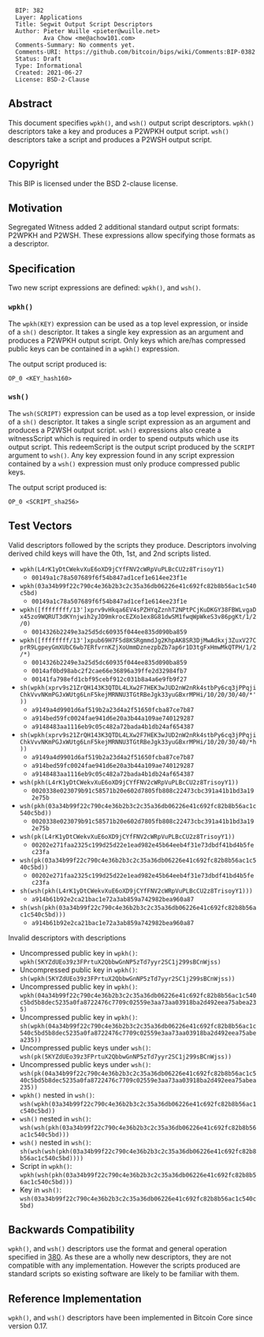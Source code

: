 <pre>
  BIP: 382
  Layer: Applications
  Title: Segwit Output Script Descriptors
  Author: Pieter Wuille <pieter@wuille.net>
          Ava Chow <me@achow101.com>
  Comments-Summary: No comments yet.
  Comments-URI: https://github.com/bitcoin/bips/wiki/Comments:BIP-0382
  Status: Draft
  Type: Informational
  Created: 2021-06-27
  License: BSD-2-Clause
</pre>

==Abstract==

This document specifies <tt>wpkh()</tt>, and <tt>wsh()</tt> output script descriptors.
<tt>wpkh()</tt> descriptors take a key and produces a P2WPKH output script.
<tt>wsh()</tt> descriptors take a script and produces a P2WSH output script.

==Copyright==

This BIP is licensed under the BSD 2-clause license.

==Motivation==

Segregated Witness added 2 additional standard output script formats: P2WPKH and P2WSH.
These expressions allow specifying those formats as a descriptor.

==Specification==

Two new script expressions are defined: <tt>wpkh()</tt>, and <tt>wsh()</tt>.

===<tt>wpkh()</tt>===

The <tt>wpkh(KEY)</tt> expression can be used as a top level expression, or inside of a <tt>sh()</tt> descriptor.
It takes a single key expression as an argument and produces a P2WPKH output script.
Only keys which are/has compressed public keys can be contained in a <tt>wpkh()</tt> expression.

The output script produced is:
<pre>
OP_0 <KEY_hash160>
</pre>

===<tt>wsh()</tt>===

The <tt>wsh(SCRIPT)</tt> expression can be used as a top level expression, or inside of a <tt>sh()</tt> descriptor.
It takes a single script expression as an argument and produces a P2WSH output script.
<tt>wsh()</tt> expressions also create a witnessScript which is required in order to spend outputs which use its output script.
This redeemScript is the output script produced by the <tt>SCRIPT</tt> argument to <tt>wsh()</tt>.
Any key expression found in any script expression contained by a <tt>wsh()</tt> expression must only produce compressed public keys.

The output script produced is:
<pre>
OP_0 <SCRIPT_sha256>
</pre>

==Test Vectors==

Valid descriptors followed by the scripts they produce. Descriptors involving derived child keys will have the 0th, 1st, and 2nd scripts listed.

* <tt>wpkh(L4rK1yDtCWekvXuE6oXD9jCYfFNV2cWRpVuPLBcCU2z8TrisoyY1)</tt>
** <tt>00149a1c78a507689f6f54b847ad1cef1e614ee23f1e</tt>
* <tt>wpkh(03a34b99f22c790c4e36b2b3c2c35a36db06226e41c692fc82b8b56ac1c540c5bd)</tt>
** <tt>00149a1c78a507689f6f54b847ad1cef1e614ee23f1e</tt>
* <tt>wpkh([ffffffff/13']xprv9vHkqa6EV4sPZHYqZznhT2NPtPCjKuDKGY38FBWLvgaDx45zo9WQRUT3dKYnjwih2yJD9mkrocEZXo1ex8G81dwSM1fwqWpWkeS3v86pgKt/1/2/0)</tt>
** <tt>0014326b2249e3a25d5dc60935f044ee835d090ba859</tt>
* <tt>wpkh([ffffffff/13']xpub69H7F5d8KSRgmmdJg2KhpAK8SR3DjMwAdkxj3ZuxV27CprR9LgpeyGmXUbC6wb7ERfvrnKZjXoUmmDznezpbZb7ap6r1D3tgFxHmwMkQTPH/1/2/*)</tt>
** <tt>0014326b2249e3a25d5dc60935f044ee835d090ba859</tt>
** <tt>0014af0bd98abc2f2cae66e36896a39ffe2d32984fb7</tt>
** <tt>00141fa798efd1cbf95cebf912c031b8a4a6e9fb9f27</tt>
* <tt>sh(wpkh(xprv9s21ZrQH143K3QTDL4LXw2F7HEK3wJUD2nW2nRk4stbPy6cq3jPPqjiChkVvvNKmPGJxWUtg6LnF5kejMRNNU3TGtRBeJgk33yuGBxrMPHi/10/20/30/40/*'))</tt>
** <tt>a9149a4d9901d6af519b2a23d4a2f51650fcba87ce7b87</tt>
** <tt>a914bed59fc0024fae941d6e20a3b44a109ae740129287</tt>
** <tt>a9148483aa1116eb9c05c482a72bada4b1db24af654387</tt>
* <tt>sh(wpkh(xprv9s21ZrQH143K3QTDL4LXw2F7HEK3wJUD2nW2nRk4stbPy6cq3jPPqjiChkVvvNKmPGJxWUtg6LnF5kejMRNNU3TGtRBeJgk33yuGBxrMPHi/10/20/30/40/*h))</tt>
** <tt>a9149a4d9901d6af519b2a23d4a2f51650fcba87ce7b87</tt>
** <tt>a914bed59fc0024fae941d6e20a3b44a109ae740129287</tt>
** <tt>a9148483aa1116eb9c05c482a72bada4b1db24af654387</tt>
* <tt>wsh(pkh(L4rK1yDtCWekvXuE6oXD9jCYfFNV2cWRpVuPLBcCU2z8TrisoyY1))</tt>
** <tt>0020338e023079b91c58571b20e602d7805fb808c22473cbc391a41b1bd3a192e75b</tt>
* <tt>wsh(pkh(03a34b99f22c790c4e36b2b3c2c35a36db06226e41c692fc82b8b56ac1c540c5bd))</tt>
** <tt>0020338e023079b91c58571b20e602d7805fb808c22473cbc391a41b1bd3a192e75b</tt>
* <tt>wsh(pk(L4rK1yDtCWekvXuE6oXD9jCYfFNV2cWRpVuPLBcCU2z8TrisoyY1))</tt>
** <tt>00202e271faa2325c199d25d22e1ead982e45b64eeb4f31e73dbdf41bd4b5fec23fa</tt>
* <tt>wsh(pk(03a34b99f22c790c4e36b2b3c2c35a36db06226e41c692fc82b8b56ac1c540c5bd))</tt>
** <tt>00202e271faa2325c199d25d22e1ead982e45b64eeb4f31e73dbdf41bd4b5fec23fa</tt>
* <tt>sh(wsh(pkh(L4rK1yDtCWekvXuE6oXD9jCYfFNV2cWRpVuPLBcCU2z8TrisoyY1)))</tt>
** <tt>a914b61b92e2ca21bac1e72a3ab859a742982bea960a87</tt>
* <tt>sh(wsh(pkh(03a34b99f22c790c4e36b2b3c2c35a36db06226e41c692fc82b8b56ac1c540c5bd)))</tt>
** <tt>a914b61b92e2ca21bac1e72a3ab859a742982bea960a87</tt>

Invalid descriptors with descriptions

* Uncompressed public key in <tt>wpkh()</tt>: <tt>wpkh(5KYZdUEo39z3FPrtuX2QbbwGnNP5zTd7yyr2SC1j299sBCnWjss)</tt>
* Uncompressed public key in <tt>wpkh()</tt>: <tt>sh(wpkh(5KYZdUEo39z3FPrtuX2QbbwGnNP5zTd7yyr2SC1j299sBCnWjss))</tt>
* Uncompressed public key in <tt>wpkh()</tt>: <tt>wpkh(04a34b99f22c790c4e36b2b3c2c35a36db06226e41c692fc82b8b56ac1c540c5bd5b8dec5235a0fa8722476c7709c02559e3aa73aa03918ba2d492eea75abea235)</tt>
* Uncompressed public key in <tt>wpkh()</tt>: <tt>sh(wpkh(04a34b99f22c790c4e36b2b3c2c35a36db06226e41c692fc82b8b56ac1c540c5bd5b8dec5235a0fa8722476c7709c02559e3aa73aa03918ba2d492eea75abea235))</tt>
* Uncompressed public keys under <tt>wsh()</tt>: <tt>wsh(pk(5KYZdUEo39z3FPrtuX2QbbwGnNP5zTd7yyr2SC1j299sBCnWjss))</tt>
* Uncompressed public keys under <tt>wsh()</tt>: <tt>wsh(pk(04a34b99f22c790c4e36b2b3c2c35a36db06226e41c692fc82b8b56ac1c540c5bd5b8dec5235a0fa8722476c7709c02559e3aa73aa03918ba2d492eea75abea235))</tt>
* <tt>wpkh()</tt> nested in <tt>wsh()</tt>: <tt>wsh(wpkh(03a34b99f22c790c4e36b2b3c2c35a36db06226e41c692fc82b8b56ac1c540c5bd))</tt>
* <tt>wsh()</tt> nested in <tt>wsh()</tt>: <tt>wsh(wsh(pkh(03a34b99f22c790c4e36b2b3c2c35a36db06226e41c692fc82b8b56ac1c540c5bd)))</tt>
* <tt>wsh()</tt> nested in <tt>wsh()</tt>: <tt>sh(wsh(wsh(pkh(03a34b99f22c790c4e36b2b3c2c35a36db06226e41c692fc82b8b56ac1c540c5bd))))</tt>
* Script in <tt>wpkh()</tt>: <tt>wpkh(wsh(pkh(03a34b99f22c790c4e36b2b3c2c35a36db06226e41c692fc82b8b56ac1c540c5bd)))</tt>
* Key in <tt>wsh()</tt>: <tt>wsh(03a34b99f22c790c4e36b2b3c2c35a36db06226e41c692fc82b8b56ac1c540c5bd)</tt>

==Backwards Compatibility==

<tt>wpkh()</tt>, and <tt>wsh()</tt> descriptors use the format and general operation specified in [[bip-0380.mediawiki|380]].
As these are a wholly new descriptors, they are not compatible with any implementation.
However the scripts produced are standard scripts so existing software are likely to be familiar with them.

==Reference Implementation==

<tt>wpkh()</tt>, and <tt>wsh()</tt> descriptors have been implemented in Bitcoin Core since version 0.17.
